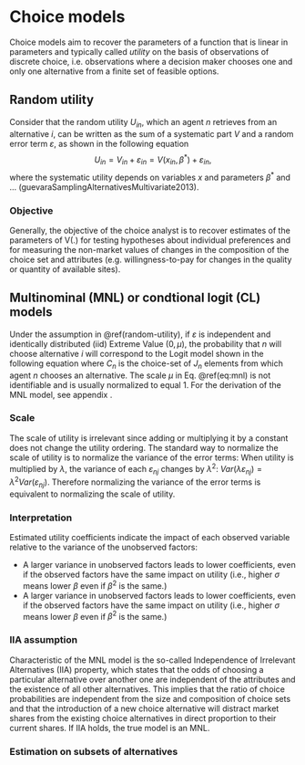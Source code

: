 # Choice models

Choice models aim to recover the parameters of a function that is linear in parameters and typically called *utility* on the basis of observations of discrete choice, i.e. observations where a decision maker chooses one and only one alternative from a finite set of feasible options.

## Random utility {#random-utility}

Consider that the random utility $U_{in}$, which an agent $n$ retrieves from an alternative $i$, can be written as the sum of a systematic part $V$ and a random error term $\varepsilon$, as shown in the following equation
$$
	U_{in} = V_{in} + \varepsilon_{in} = V(x_{in}, \beta^*) + \varepsilon_{in},
$$
where the systematic utility depends on variables $x$ and parameters $\beta^*$ and ... (guevaraSamplingAlternativesMultivariate2013).

### Objective

Generally, the objective of the choice analyst is to recover estimates of the parameters of V(.) for testing hypotheses about individual preferences and for measuring the non-market values of changes in the composition of the choice set and attributes (e.g. willingness-to-pay for changes in the quality or quantity of available sites).

## Multinominal (MNL) or condtional logit (CL) models {#mnl}

Under the assumption in \@ref(random-utility), if $\varepsilon$ is independent and identically distributed (iid) Extreme Value $(0, \mu)$, the probability that $n$ will choose alternative $i$ will correspond to the Logit model shown in the following equation
\begin{equation} 
	P_n(i)=\dfrac{e^{\mu V_{in}}}{\sum_{j\in C_n} e^{\mu V_{jn}}},
	(\#eq:mnl)
\end{equation} 
where $C_n$ is the choice-set of $J_n$ elements from which agent $n$ chooses an alternative. The scale $\mu$ in Eq. \@ref(eq:mnl) is not identifiable and is usually normalized to equal $1$. For the derivation of the MNL model, see appendix \ref{ap:mnl}.

### Scale {#scale}
The scale of utility is irrelevant since adding or multiplying it by a constant does not change the utility ordering. The standard way to normalize the scale of utility is to normalize the variance of the error terms: When utility is multiplied by $\lambda$, the variance of each $\varepsilon_{nj}$ changes by $\lambda^2$: $Var(\lambda \varepsilon_{nj}) = \lambda^2 Var(\varepsilon_{nj})$.
Therefore normalizing the variance of the error terms is equivalent to
normalizing the scale of utility.

### Interpretation {#mnl-interpretation}

Estimated utility coefficients indicate the impact of each observed variable relative to the variance of the unobserved factors:

- A larger variance in unobserved factors leads to lower coefficients, even if the observed factors have the same impact on utility (i.e., higher $\sigma$ means lower $\beta$ even if $\beta^2$ is the same.)
- A larger variance in unobserved factors leads to lower coefficients, even if the observed factors have the same impact on utility (i.e., higher $\sigma$ means lower $\beta$ even if $\beta^2$ is the same.)

### IIA assumption {#iia-assumption}
Characteristic of the MNL model is the so-called Independence of Irrelevant Alternatives (IIA) property, which states that the odds of choosing a particular alternative over another one are independent of the attributes and the existence of all other alternatives. This implies that the ratio of choice probabilities are independent from the size and composition of choice sets and that the introduction of a new choice alternative will distract market shares from the existing choice alternatives in direct proportion to their current shares. If IIA holds, the true model is an MNL.

### Estimation on subsets of alternatives


